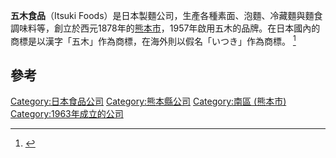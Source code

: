 '''五木食品'''（Itsuki Foods）是日本製麵公司，生產各種素面、泡麵、冷藏麵與麵食調味料等，創立於西元1878年的[[熊本市|熊本市]]，1957年啟用五木的品牌。在日本國內的商標是以漢字「五木」作為商標，在海外則以假名「いつき」作為商標。
<ref>{{Cite web |url=http://www.itsukifoods.jp/lang/chn/index.html |title=存档副本 |accessdate=2021-02-02 |archive-date=2020-02-22 |archive-url=https://web.archive.org/web/20200222190722/http://www.itsukifoods.jp/lang/chn/index.html |dead-url=no }}</ref>
==參考==
{{reflist}}

[[Category:日本食品公司|Category:日本食品公司]]
[[Category:熊本縣公司|Category:熊本縣公司]]
[[Category:南區_(熊本市)|Category:南區 (熊本市)]]
[[Category:1963年成立的公司|Category:1963年成立的公司]]